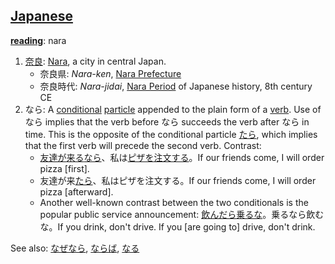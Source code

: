 == [[Japanese]] ==                                          

'''[[reading]]''': nara

# [[奈良]]: [[w:Nara, Nara|Nara]], a city in central Japan.
#*奈良県: ''Nara-ken'', [[w:Nara Prefecture|Nara Prefecture]]
#*奈良時代: ''Nara-jidai'', [[w:Nara Period|Nara Period]] of Japanese history, 8th century CE
# なら: A [[conditional]] [[particle]] appended to the plain form of a [[verb]]. Use of なら implies that the verb before なら succeeds the verb after なら in time. This is the opposite of the conditional particle [[たら]], which implies that the first verb will precede the second verb. Contrast:
#*[[友達]]が[[来る]]<u>なら</u>、私は[[ピザ]]を[[注文]]する。If our friends come, I will order pizza [first].
#*友達が来<u>たら</u>、私はピザを注文する。If our friends come, I will order pizza [afterward].
#*Another well-known contrast between the two conditionals is the popular public service announcement: [[飲む|飲ん]]だら[[乗る]]な。乗るなら飲むな。If you drink, don't drive. If you [are going to] drive, don't drink.

See also: [[なぜなら]], [[ならば]], [[なる]]